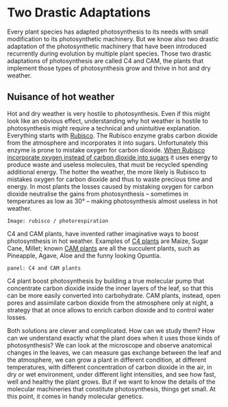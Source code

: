 # Two Drastic Adaptations

Every plant species has adapted photosynthesis to its needs with small modification to its photosynthetic machinery. But we know also two drastic adaptation of the photosynthetic machinery that have been introduced recurrently during evolution by multiple plant species. Those two drastic adaptations of photosynthesis are called C4 and CAM, the plants that implement those types of photosynthesis grow and thrive in hot and dry weather.

## Nuisance of hot weather

Hot and dry weather is very hostile to photosynthesis. Even if this might look like an obvious effect, understanding why hot weather is hostile to photosynthesis might require a technical and unintuitive explanation. Everything starts with [Rubisco](https://en.wikipedia.org/wiki/RuBisCO). The Rubisco enzyme grabs carbon dioxide from the atmosphere and incorporates it into sugars. Unfortunately this enzyme is prone to mistake oxygen for carbon dioxide. [When Rubisco incorporate oxygen instead of carbon dioxide into sugars](https://en.wikipedia.org/wiki/Photorespiration) it uses energy to produce waste and useless molecules, that must be recycled spending additional energy. The hotter the weather, the more likely is Rubisco to mistakes oxygen for carbon dioxide and thus to waste precious time and energy. In most plants the losses caused by mistaking oxygen for carbon dioxide neutralise the gains from photosynthesis -- sometimes in temperatures as low as 30° -- making photosynthesis almost useless in hot weather.

```
Image: rubisco / photorespiration
```

C4 and CAM plants, have invented rather imaginative ways to boost photosynthesis in hot weather. Examples of [C4 plants](https://en.wikipedia.org/wiki/C4_carbon_fixation) are Maize, Sugar Cane, Millet; known [CAM plants](https://en.wikipedia.org/wiki/Crassulacean_acid_metabolism) are all the succulent plants, such as Pineapple, Agave, Aloe and the funny looking Opuntia.

```
panel: C4 and CAM plants
```

C4 plant boost photosynthesis by building a true molecular pump that concentrate carbon dioxide inside the inner layers of the leaf, so that this can be more easily converted into carbohydrate. CAM plants, instead, open pores and assimilate carbon dioxide from the atmosphere only at night, a strategy that at once allows to enrich carbon dioxide and to control water losses.

Both solutions are clever and complicated. How can we study them? How can we understand exactly what the plant does when it uses those kinds of photosynthesis? We can look at the microscope and observe anatomical changes in the leaves, we can measure gas exchange between the leaf and the atmosphere, we can grow a plant in different condition, at different temperatures, with different concentration of carbon dioxide in the air, in dry or wet environment, under different light intensities, and see how fast, well and healthy the plant grows. But if we want to know the details of the molecular machineries that constitute photosynthesis, things get small. At this point, it comes in handy molecular genetics.
